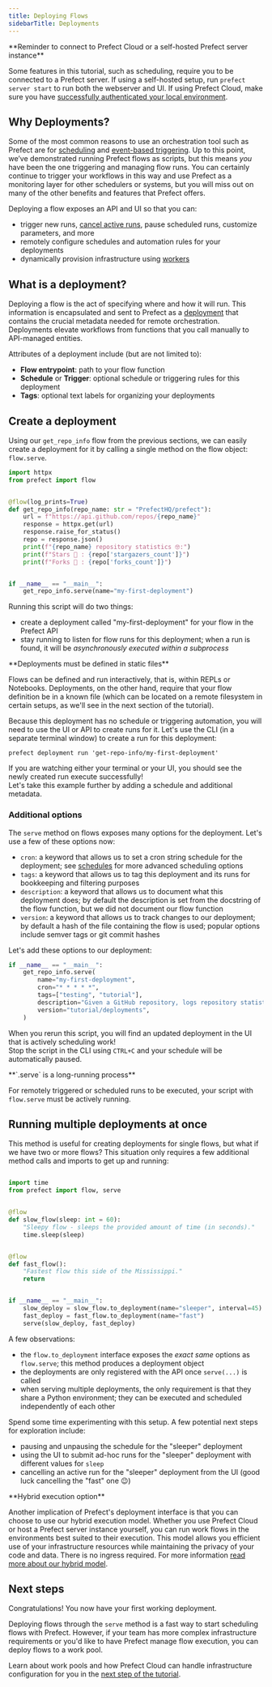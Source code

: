 ```yaml
---
title: Deploying Flows
sidebarTitle: Deployments
---
```

<Note>
**Reminder to connect to Prefect Cloud or a self-hosted Prefect server instance**

Some features in this tutorial, such as scheduling, require you to be connected to a Prefect server. If using a self-hosted setup, run `prefect server start` to run both the webserver and UI. If using Prefect Cloud, make sure you have [successfully authenticated your local environment](https://docs.prefect.io/cloud/cloud-quickstart/).
</Note>

Why Deployments?
----------------------------------------------------------------

Some of the most common reasons to use an orchestration tool such as Prefect are for [scheduling](https://docs.prefect.io/concepts/schedules/) and [event-based triggering](https://docs.prefect.io/concepts/automations/). Up to this point, we’ve demonstrated running Prefect flows as scripts, but this means _you_ have been the one triggering and managing flow runs. You can certainly continue to trigger your workflows in this way and use Prefect as a monitoring layer for other schedulers or systems, but you will miss out on many of the other benefits and features that Prefect offers.

Deploying a flow exposes an API and UI so that you can:

*   trigger new runs, [cancel active runs](https://docs.prefect.io/concepts/flows/#cancel-a-flow-run), pause scheduled runs, customize parameters, and more
*   remotely configure schedules and automation rules for your deployments
*   dynamically provision infrastructure using [workers](https://docs.prefect.io/tutorials/workers/)

What is a deployment?
----------------------------------------------------------------

Deploying a flow is the act of specifying where and how it will run. This information is encapsulated and sent to Prefect as a [deployment](https://docs.prefect.io/concepts/deployments/) that contains the crucial metadata needed for remote orchestration. Deployments elevate workflows from functions that you call manually to API-managed entities.

Attributes of a deployment include (but are not limited to):

*   **Flow entrypoint**: path to your flow function
*   **Schedule** or **Trigger**: optional schedule or triggering rules for this deployment
*   **Tags**: optional text labels for organizing your deployments

Create a deployment
-------------------------------------------------------------

Using our `get_repo_info` flow from the previous sections, we can easily create a deployment for it by calling a single method on the flow object: `flow.serve`.


```python repo_info.py
import httpx
from prefect import flow


@flow(log_prints=True)
def get_repo_info(repo_name: str = "PrefectHQ/prefect"):
    url = f"https://api.github.com/repos/{repo_name}"
    response = httpx.get(url)
    response.raise_for_status()
    repo = response.json()
    print(f"{repo_name} repository statistics 🤓:")
    print(f"Stars 🌠 : {repo['stargazers_count']}")
    print(f"Forks 🍴 : {repo['forks_count']}")


if __name__ == "__main__":
    get_repo_info.serve(name="my-first-deployment")

```


Running this script will do two things:

*   create a deployment called "my-first-deployment" for your flow in the Prefect API
*   stay running to listen for flow runs for this deployment; when a run is found, it will be _asynchronously executed within a subprocess_

<Warning>
**Deployments must be defined in static files**

Flows can be defined and run interactively, that is, within REPLs or Notebooks. Deployments, on the other hand, require that your flow definition be in a known file (which can be located on a remote filesystem in certain setups, as we'll see in the next section of the tutorial).
</Warning>

Because this deployment has no schedule or triggering automation, you will need to use the UI or API to create runs for it. Let's use the CLI (in a separate terminal window) to create a run for this deployment:

```
prefect deployment run 'get-repo-info/my-first-deployment'

```


If you are watching either your terminal or your UI, you should see the newly created run execute successfully!  
Let's take this example further by adding a schedule and additional metadata.

### Additional options

The `serve` method on flows exposes many options for the deployment. Let's use a few of these options now:

*   `cron`: a keyword that allows us to set a cron string schedule for the deployment; see [schedules](https://docs.prefect.io/concepts/schedules/) for more advanced scheduling options
*   `tags`: a keyword that allows us to tag this deployment and its runs for bookkeeping and filtering purposes
*   `description`: a keyword that allows us to document what this deployment does; by default the description is set from the docstring of the flow function, but we did not document our flow function
*   `version`: a keyword that allows us to track changes to our deployment; by default a hash of the file containing the flow is used; popular options include semver tags or git commit hashes

Let's add these options to our deployment:

```python
if __name__ == "__main__":
    get_repo_info.serve(
        name="my-first-deployment",
        cron="* * * * *",
        tags=["testing", "tutorial"],
        description="Given a GitHub repository, logs repository statistics for that repo.",
        version="tutorial/deployments",
    )

```


When you rerun this script, you will find an updated deployment in the UI that is actively scheduling work!  
Stop the script in the CLI using `CTRL+C` and your schedule will be automatically paused.

<Note>
**`.serve` is a long-running process**

For remotely triggered or scheduled runs to be executed, your script with `flow.serve` must be actively running.
</Note>

Running multiple deployments at once
-----------------------------------------------------------------------------------------------

This method is useful for creating deployments for single flows, but what if we have two or more flows? This situation only requires a few additional method calls and imports to get up and running:


```python multi_flow_deployment.py

import time
from prefect import flow, serve


@flow
def slow_flow(sleep: int = 60):
    "Sleepy flow - sleeps the provided amount of time (in seconds)."
    time.sleep(sleep)


@flow
def fast_flow():
    "Fastest flow this side of the Mississippi."
    return


if __name__ == "__main__":
    slow_deploy = slow_flow.to_deployment(name="sleeper", interval=45)
    fast_deploy = fast_flow.to_deployment(name="fast")
    serve(slow_deploy, fast_deploy)

```


A few observations:

*   the `flow.to_deployment` interface exposes the _exact same_ options as `flow.serve`; this method produces a deployment object
*   the deployments are only registered with the API once `serve(...)` is called
*   when serving multiple deployments, the only requirement is that they share a Python environment; they can be executed and scheduled independently of each other

Spend some time experimenting with this setup. A few potential next steps for exploration include:

*   pausing and unpausing the schedule for the "sleeper" deployment
*   using the UI to submit ad-hoc runs for the "sleeper" deployment with different values for `sleep`
*   cancelling an active run for the "sleeper" deployment from the UI (good luck cancelling the "fast" one 😉)

<Note>
**Hybrid execution option**

Another implication of Prefect's deployment interface is that you can choose to use our hybrid execution model. Whether you use Prefect Cloud or host a Prefect server instance yourself, you can run work flows in the environments best suited to their execution. This model allows you efficient use of your infrastructure resources while maintaining the privacy of your code and data. There is no ingress required. For more information [read more about our hybrid model](https://www.prefect.io/security/overview/#hybrid-model).
</Note>

Next steps
-------------------------------------------

Congratulations! You now have your first working deployment.

Deploying flows through the `serve` method is a fast way to start scheduling flows with Prefect. However, if your team has more complex infrastructure requirements or you'd like to have Prefect manage flow execution, you can deploy flows to a work pool.

Learn about work pools and how Prefect Cloud can handle infrastructure configuration for you in the [next step of the tutorial](https://docs.prefect.io/tutorial/work-pools/).